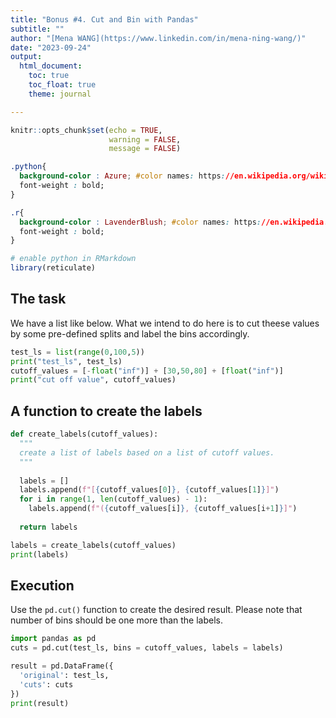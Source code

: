```yaml
---
title: "Bonus #4. Cut and Bin with Pandas"
subtitle: ""
author: "[Mena WANG](https://www.linkedin.com/in/mena-ning-wang/)"
date: "2023-09-24"
output: 
  html_document:
    toc: true
    toc_float: true
    theme: journal

---
```


```r
knitr::opts_chunk$set(echo = TRUE,
                      warning = FALSE,
                      message = FALSE)
```


```css

.python{
  background-color : Azure; #color names: https://en.wikipedia.org/wiki/Web_colors
  font-weight : bold;
}

.r{
  background-color : LavenderBlush; #color names: https://en.wikipedia.org/wiki/Web_colors
  font-weight : bold;
}

```

```r
# enable python in RMarkdown
library(reticulate)

```


## The task

We have a list like below. What we intend to do here is to cut theese values by some pre-defined splits and label the bins accordingly. 

```python
test_ls = list(range(0,100,5))
print("test_ls", test_ls)
cutoff_values = [-float("inf")] + [30,50,80] + [float("inf")]
print("cut off value", cutoff_values)
```

## A function to create the labels

```python
def create_labels(cutoff_values):
  """
  create a list of labels based on a list of cutoff values.
  """
  
  labels = []
  labels.append(f"[{cutoff_values[0]}, {cutoff_values[1]}]")
  for i in range(1, len(cutoff_values) - 1):
    labels.append(f"({cutoff_values[i]}, {cutoff_values[i+1]}]")
    
  return labels
```



```python
labels = create_labels(cutoff_values)
print(labels)
```
## Execution

Use the `pd.cut()` function to create the desired result. Please note that number of bins should be one more than the labels. 


```python
import pandas as pd
cuts = pd.cut(test_ls, bins = cutoff_values, labels = labels)

result = pd.DataFrame({
  'original': test_ls,
  'cuts': cuts
})
print(result)

```

